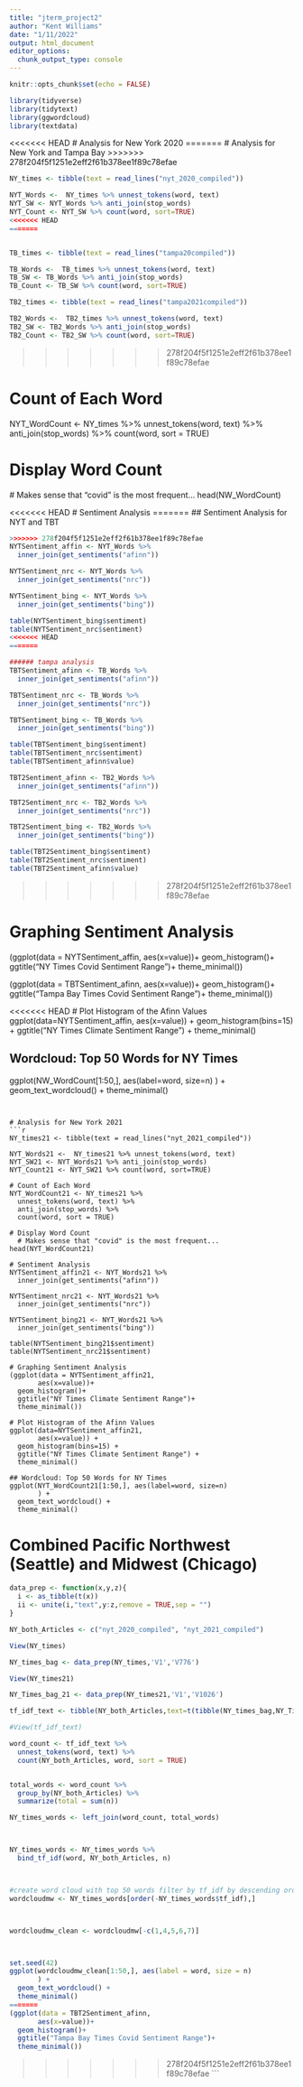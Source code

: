```yaml
---
title: "jterm_project2"
author: "Kent Williams"
date: "1/11/2022"
output: html_document
editor_options: 
  chunk_output_type: console
---
```


```r
knitr::opts_chunk$set(echo = FALSE)
```

```r
library(tidyverse)
library(tidytext)
library(ggwordcloud)
library(textdata)
```

<<<<<<< HEAD
# Analysis for New York 2020
=======
# Analysis for New York and Tampa Bay
>>>>>>> 278f204f5f1251e2eff2f61b378ee1f89c78efae
```r
NY_times <- tibble(text = read_lines("nyt_2020_compiled"))

NYT_Words <-  NY_times %>% unnest_tokens(word, text)
NYT_SW <- NYT_Words %>% anti_join(stop_words)
NYT_Count <- NYT_SW %>% count(word, sort=TRUE)
<<<<<<< HEAD
=======


TB_times <- tibble(text = read_lines("tampa20compiled"))

TB_Words <-  TB_times %>% unnest_tokens(word, text)
TB_SW <- TB_Words %>% anti_join(stop_words)
TB_Count <- TB_SW %>% count(word, sort=TRUE)

TB2_times <- tibble(text = read_lines("tampa2021compiled"))

TB2_Words <-  TB2_times %>% unnest_tokens(word, text)
TB2_SW <- TB2_Words %>% anti_join(stop_words)
TB2_Count <- TB2_SW %>% count(word, sort=TRUE)
```
>>>>>>> 278f204f5f1251e2eff2f61b378ee1f89c78efae

# Count of Each Word
NYT_WordCount <- NY_times %>%
  unnest_tokens(word, text) %>%
  anti_join(stop_words) %>% 
  count(word, sort = TRUE)

# Display Word Count
  # Makes sense that "covid" is the most frequent...
head(NW_WordCount)

<<<<<<< HEAD
# Sentiment Analysis
=======
## Sentiment Analysis for NYT and TBT
```r
>>>>>>> 278f204f5f1251e2eff2f61b378ee1f89c78efae
NYTSentiment_affin <- NYT_Words %>%
  inner_join(get_sentiments("afinn"))

NYTSentiment_nrc <- NYT_Words %>%
  inner_join(get_sentiments("nrc"))

NYTSentiment_bing <- NYT_Words %>%
  inner_join(get_sentiments("bing"))

table(NYTSentiment_bing$sentiment)
table(NYTSentiment_nrc$sentiment)
<<<<<<< HEAD
=======

###### tampa analysis
TBTSentiment_afinn <- TB_Words %>%
  inner_join(get_sentiments("afinn"))

TBTSentiment_nrc <- TB_Words %>%
  inner_join(get_sentiments("nrc"))

TBTSentiment_bing <- TB_Words %>%
  inner_join(get_sentiments("bing"))

table(TBTSentiment_bing$sentiment)
table(TBTSentiment_nrc$sentiment)
table(TBTSentiment_afinn$value)

TBT2Sentiment_afinn <- TB2_Words %>%
  inner_join(get_sentiments("afinn"))

TBT2Sentiment_nrc <- TB2_Words %>%
  inner_join(get_sentiments("nrc"))

TBT2Sentiment_bing <- TB2_Words %>%
  inner_join(get_sentiments("bing"))

table(TBT2Sentiment_bing$sentiment)
table(TBT2Sentiment_nrc$sentiment)
table(TBT2Sentiment_afinn$value)

```
>>>>>>> 278f204f5f1251e2eff2f61b378ee1f89c78efae

# Graphing Sentiment Analysis
(ggplot(data = NYTSentiment_affin, 
       aes(x=value))+
  geom_histogram()+
  ggtitle("NY Times Covid Sentiment Range")+
  theme_minimal())

(ggplot(data = TBTSentiment_afinn, 
       aes(x=value))+
  geom_histogram()+
  ggtitle("Tampa Bay Times Covid Sentiment Range")+
  theme_minimal())

<<<<<<< HEAD
# Plot Histogram of the Afinn Values
ggplot(data=NYTSentiment_affin, 
       aes(x=value)) +
  geom_histogram(bins=15) +
  ggtitle("NY Times Climate Sentiment Range") +
  theme_minimal()

## Wordcloud: Top 50 Words for NY Times
ggplot(NW_WordCount[1:50,], aes(label=word, size=n)
       ) +
  geom_text_wordcloud() +
  theme_minimal()
```


# Analysis for New York 2021
```r
NY_times21 <- tibble(text = read_lines("nyt_2021_compiled"))

NYT_Words21 <-  NY_times21 %>% unnest_tokens(word, text)
NYT_SW21 <- NYT_Words21 %>% anti_join(stop_words)
NYT_Count21 <- NYT_SW21 %>% count(word, sort=TRUE)

# Count of Each Word
NYT_WordCount21 <- NY_times21 %>%
  unnest_tokens(word, text) %>%
  anti_join(stop_words) %>% 
  count(word, sort = TRUE)

# Display Word Count
  # Makes sense that "covid" is the most frequent...
head(NYT_WordCount21)

# Sentiment Analysis
NYTSentiment_affin21 <- NYT_Words21 %>%
  inner_join(get_sentiments("afinn"))

NYTSentiment_nrc21 <- NYT_Words21 %>%
  inner_join(get_sentiments("nrc"))

NYTSentiment_bing21 <- NYT_Words21 %>%
  inner_join(get_sentiments("bing"))

table(NYTSentiment_bing21$sentiment)
table(NYTSentiment_nrc21$sentiment)

# Graphing Sentiment Analysis
(ggplot(data = NYTSentiment_affin21, 
       aes(x=value))+
  geom_histogram()+
  ggtitle("NY Times Climate Sentiment Range")+
  theme_minimal())

# Plot Histogram of the Afinn Values
ggplot(data=NYTSentiment_affin21, 
       aes(x=value)) +
  geom_histogram(bins=15) +
  ggtitle("NY Times Climate Sentiment Range") +
  theme_minimal()

## Wordcloud: Top 50 Words for NY Times
ggplot(NYT_WordCount21[1:50,], aes(label=word, size=n)
       ) +
  geom_text_wordcloud() +
  theme_minimal()
```

# Combined Pacific Northwest (Seattle) and Midwest (Chicago)
```r
data_prep <- function(x,y,z){
  i <- as_tibble(t(x))
  ii <- unite(i,"text",y:z,remove = TRUE,sep = "")
}

NY_both_Articles <- c("nyt_2020_compiled", "nyt_2021_compiled")

View(NY_times)

NY_times_bag <- data_prep(NY_times,'V1','V776')

View(NY_times21)

NY_Times_bag_21 <- data_prep(NY_times21,'V1','V1026')

tf_idf_text <- tibble(NY_both_Articles,text=t(tibble(NY_times_bag,NY_Times_bag_21,.name_repair = "universal")))

#View(tf_idf_text)

word_count <- tf_idf_text %>%
  unnest_tokens(word, text) %>%
  count(NY_both_Articles, word, sort = TRUE)


total_words <- word_count %>% 
  group_by(NY_both_Articles) %>% 
  summarize(total = sum(n))

NY_times_words <- left_join(word_count, total_words)



NY_times_words <- NY_times_words %>%
  bind_tf_idf(word, NY_both_Articles, n)



#create word cloud with top 50 words filter by tf_idf by descending order
wordcloudmw <- NY_times_words[order(-NY_times_words$tf_idf),]



wordcloudmw_clean <- wordcloudmw[-c(1,4,5,6,7)]



set.seed(42)
ggplot(wordcloudmw_clean[1:50,], aes(label = word, size = n)
       ) +
  geom_text_wordcloud() +
  theme_minimal()
=======
(ggplot(data = TBT2Sentiment_afinn, 
       aes(x=value))+
  geom_histogram()+
  ggtitle("Tampa Bay Times Covid Sentiment Range")+
  theme_minimal())
```
>>>>>>> 278f204f5f1251e2eff2f61b378ee1f89c78efae
```

